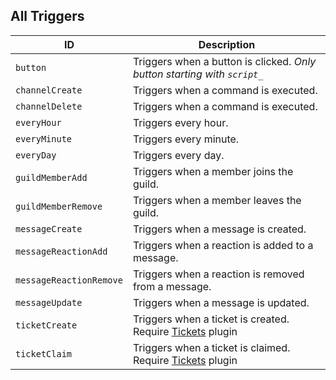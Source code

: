 ## All Triggers


| ID                              | Description                                                                                                       |
| ------------------------------- | ----------------------------------------------------------------------------------------------------------------- |
| `button` | Triggers when a button is clicked. _Only button starting with `script_`_ |
| `channelCreate` | Triggers when a command is executed. |
| `channelDelete` | Triggers when a command is executed. |
| `everyHour` | Triggers every hour. |
| `everyMinute` | Triggers every minute. |
| `everyDay` | Triggers every day. |
| `guildMemberAdd` | Triggers when a member joins the guild. |
| `guildMemberRemove` | Triggers when a member leaves the guild. |
| `messageCreate` | Triggers when a message is created. |
| `messageReactionAdd` | Triggers when a reaction is added to a message. |
| `messageReactionRemove` | Triggers when a reaction is removed from a message. |
| `messageUpdate` | Triggers when a message is updated. |
| `ticketCreate` | Triggers when a ticket is created. Require [Tickets](https://builtbybit.com/resources/51625/) plugin |
| `ticketClaim` | Triggers when a ticket is claimed. Require [Tickets](https://builtbybit.com/resources/51625/) plugin |
